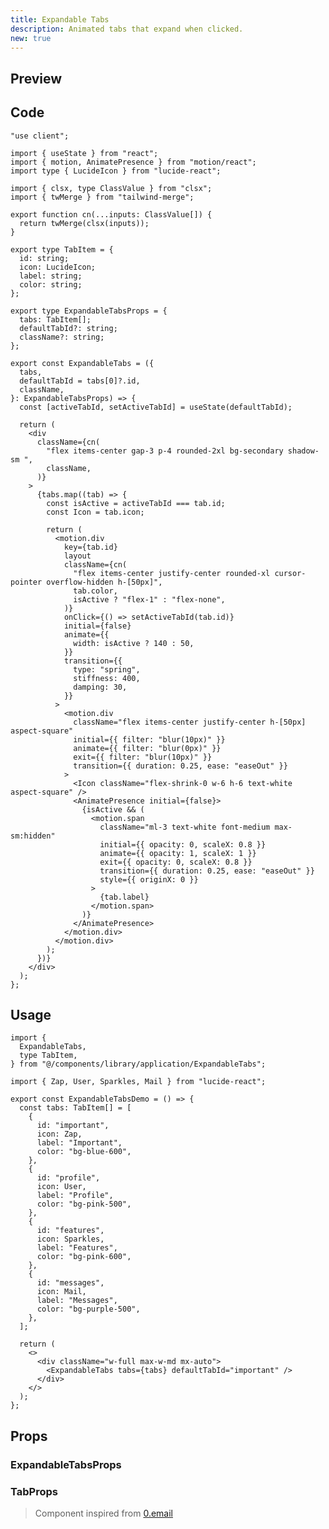 ```yaml
---
title: Expandable Tabs
description: Animated tabs that expand when clicked.
new: true
---
```



## Preview

<PreviewContainer className="h-[30rem]">
  <ExpandableTabsDemo />
</PreviewContainer>

## Code

```tsx title="ExpandableTabs.tsx"
"use client";

import { useState } from "react";
import { motion, AnimatePresence } from "motion/react";
import type { LucideIcon } from "lucide-react";

import { clsx, type ClassValue } from "clsx";
import { twMerge } from "tailwind-merge";

export function cn(...inputs: ClassValue[]) {
  return twMerge(clsx(inputs));
}

export type TabItem = {
  id: string;
  icon: LucideIcon;
  label: string;
  color: string;
};

export type ExpandableTabsProps = {
  tabs: TabItem[];
  defaultTabId?: string;
  className?: string;
};

export const ExpandableTabs = ({
  tabs,
  defaultTabId = tabs[0]?.id,
  className,
}: ExpandableTabsProps) => {
  const [activeTabId, setActiveTabId] = useState(defaultTabId);

  return (
    <div
      className={cn(
        "flex items-center gap-3 p-4 rounded-2xl bg-secondary shadow-sm ",
        className,
      )}
    >
      {tabs.map((tab) => {
        const isActive = activeTabId === tab.id;
        const Icon = tab.icon;

        return (
          <motion.div
            key={tab.id}
            layout
            className={cn(
              "flex items-center justify-center rounded-xl cursor-pointer overflow-hidden h-[50px]",
              tab.color,
              isActive ? "flex-1" : "flex-none",
            )}
            onClick={() => setActiveTabId(tab.id)}
            initial={false}
            animate={{
              width: isActive ? 140 : 50,
            }}
            transition={{
              type: "spring",
              stiffness: 400,
              damping: 30,
            }}
          >
            <motion.div
              className="flex items-center justify-center h-[50px] aspect-square"
              initial={{ filter: "blur(10px)" }}
              animate={{ filter: "blur(0px)" }}
              exit={{ filter: "blur(10px)" }}
              transition={{ duration: 0.25, ease: "easeOut" }}
            >
              <Icon className="flex-shrink-0 w-6 h-6 text-white aspect-square" />
              <AnimatePresence initial={false}>
                {isActive && (
                  <motion.span
                    className="ml-3 text-white font-medium max-sm:hidden"
                    initial={{ opacity: 0, scaleX: 0.8 }}
                    animate={{ opacity: 1, scaleX: 1 }}
                    exit={{ opacity: 0, scaleX: 0.8 }}
                    transition={{ duration: 0.25, ease: "easeOut" }}
                    style={{ originX: 0 }}
                  >
                    {tab.label}
                  </motion.span>
                )}
              </AnimatePresence>
            </motion.div>
          </motion.div>
        );
      })}
    </div>
  );
};
```

## Usage

```tsx title="App.tsx"
import {
  ExpandableTabs,
  type TabItem,
} from "@/components/library/application/ExpandableTabs";

import { Zap, User, Sparkles, Mail } from "lucide-react";

export const ExpandableTabsDemo = () => {
  const tabs: TabItem[] = [
    {
      id: "important",
      icon: Zap,
      label: "Important",
      color: "bg-blue-600",
    },
    {
      id: "profile",
      icon: User,
      label: "Profile",
      color: "bg-pink-500",
    },
    {
      id: "features",
      icon: Sparkles,
      label: "Features",
      color: "bg-pink-600",
    },
    {
      id: "messages",
      icon: Mail,
      label: "Messages",
      color: "bg-purple-500",
    },
  ];

  return (
    <>
      <div className="w-full max-w-md mx-auto">
        <ExpandableTabs tabs={tabs} defaultTabId="important" />
      </div>
    </>
  );
};
```

## Props

### ExpandableTabsProps

<AutoTypeTable
  path="./components/library/application/ExpandableTabs.tsx"
  name="ExpandableTabsProps"
/>
### TabProps
<AutoTypeTable
  path="./components/library/application/ExpandableTabs.tsx"
  name="TabItem"
/>

> Component inspired from [0.email](https://0.email)
